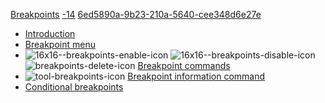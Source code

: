 [[Property:title|Breakpoints]]
[[Property:weight|-14]]
[[Property:uuid|6ed5890a-9b23-210a-5640-cee348d6e27e]]
*  [[Breakpoints: Introduction|Introduction]]  
*  [[Breakpoint editing|Breakpoint menu]]  
*   [[Image:16x16--breakpoints-enable-icon]]   [[Image:16x16--breakpoints-disable-icon]]   [[Image:breakpoints-delete-icon]]  [[Breakpoint commands|Breakpoint commands]]  
*   [[Image:tool-breakpoints-icon]]  [[Breakpoint information command|Breakpoint information command]]  
*  [[Breakpoint menu|Conditional breakpoints]]  




